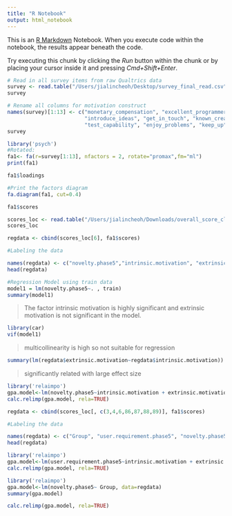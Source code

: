 ```yaml
---
title: "R Notebook"
output: html_notebook
---
```


This is an [R Markdown](http://rmarkdown.rstudio.com) Notebook. When you execute code within the notebook, the results appear beneath the code. 

Try executing this chunk by clicking the *Run* button within the chunk or by placing your cursor inside it and pressing *Cmd+Shift+Enter*. 

```r
# Read in all survey items from raw Qualtrics data
survey <- read.table("/Users/jialincheoh/Desktop/survey_final_read.csv", header=TRUE, sep = ",")
survey
```

```r
# Rename all columns for motivation construct 
names(survey)[1:13] <- c("monetary_compensation", "excellent_programmer", "internship", 
                         "introduce_ideas", "get_in_touch", "known_creativity", "improve_skills", 
                         "test_capability", "enjoy_problems", "keep_up", "dissatisfaction", "curious", "pass_class")
survey
```

```r
library('psych')
#Rotated:
fa1<- fa(r=survey[1:13], nfactors = 2, rotate="promax",fm="ml")
print(fa1)
```

```r
fa1$loadings
```

```r
#Print the factors diagram
fa.diagram(fa1, cut=0.4)
```

```r
fa1$scores
```

```r
scores_loc <- read.table("/Users/jialincheoh/Downloads/overall_score_click_result.csv", header=TRUE, sep = ",")
scores_loc
```



```r

regdata <- cbind(scores_loc[6], fa1$scores)

#Labeling the data

names(regdata) <- c("novelty.phase5","intrinsic.motivation", "extrinsic.motivation")
head(regdata)
```

```r
#Regression Model using train data
model1 = lm(novelty.phase5~. , train)
summary(model1)
```
> The factor intrinsic motivation is highly significant and extrinsic motivation is not significant in the model.

```r
library(car)
vif(model1)

```


> multicollinearity is high so not suitable for regression

```r
summary(lm(regdata$extrinsic.motivation~regdata$intrinsic.motivation))
```

> significantly related with large effect size

```r
library('relaimpo')
gpa.model<-lm(novelty.phase5~intrinsic.motivation + extrinsic.motivation, data=regdata)
calc.relimp(gpa.model, rela=TRUE)
```
```r
regdata <- cbind(scores_loc[, c(3,4,6,86,87,88,89)], fa1$scores)

#Labeling the data

names(regdata) <- c("Group", "user.requirement.phase5", "novelty.phase5", "sum.clicks.count", "sum.add.loc", "project.clicks.count", "score.clicks.count", "intrinsic.motivation", "extrinsic.motivation")
head(regdata)
```

```r
library('relaimpo')
gpa.model<-lm(user.requirement.phase5~intrinsic.motivation + extrinsic.motivation + sum.add.loc + Group + sum.clicks.count + project.clicks.count + score.clicks.count, data=regdata)
calc.relimp(gpa.model, rela=TRUE)
```
```r
library('relaimpo')
gpa.model<-lm(novelty.phase5~ Group, data=regdata)
summary(gpa.model)
```

```r
calc.relimp(gpa.model, rela=TRUE)
```

